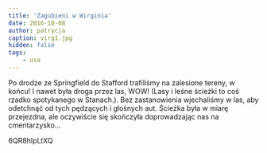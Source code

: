 ```yaml
---
title: 'Zagubieni w Wirginia'
date: 2016-10-08
author: patrycja
caption: virg1.jpg
hidden: false
tags: 
    - usa
---
```


Po drodze ze Springfield do Stafford trafiliśmy na zalesione tereny, w końcu! I nawet była droga przez las, WOW! (Lasy i leśne ścieżki to coś rzadko spotykanego w Stanach.). Bez zastanowienia wjechaliśmy w las, aby odetchnąć od tych pędzących i głośnych aut. Ścieżka była w miarę przejezdna, ale oczywiście się skończyła doprowadzając nas na cmentarzysko...

<youtube>6QR8hIpLtXQ</youtube>